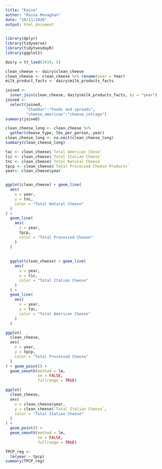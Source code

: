 ```yaml
---
title: "Raina"
author: "Raina Monaghan"
date: "10/11/2020"
output: html_document
---
```



<!-- Will add comments later -->
```r
library(dplyr)
library(tidyverse)
library(tidytuesdayR)
library(ggplot2)

dairy = tt_load(2019, 5)

clean_cheese <- dairy$clean_cheese
clean_cheese <- clean_cheese %>% rename(year = Year)
milk_product_facts <- dairy$milk_products_facts

joined <-
  inner_join(clean_cheese, dairy$milk_products_facts, by = "year")
joined <-
  select(joined,
         "Cheddar":"Foods and spreads",
         "cheese_american":"cheese_cottage")
summary(joined)

clean_cheese_long <- clean_cheese %>%
  gather(cheese_type, lbs_per_person,-year)
clean_cheese_long <- na.omit(clean_cheese_long)
summary(clean_cheese_long)

tac <- clean_cheese$`Total American Chese`
tic <- clean_cheese$`Total Italian Cheese`
tnc <- clean_cheese$`Total Natural Cheese`
tpcp <- clean_cheese$`Total Processed Cheese Products`
year<- clean_cheese$year


ggplot(clean_cheese) + geom_line(
  aes(
    x = year,
    y = tnc,
    color = "Total Natural Cheese"
  )
) +
  geom_line(
    aes(
      x = year,
      tpcp,
      color = "Total Processed Cheese"
    )
  )
  
  
  ggplot(clean_cheese) + geom_line(
    aes(
      x = year,
      y = tic,
      color = "Total Italian Cheese"
    )
  ) +
  geom_line(
    aes(
      x = year,
      y = tac,
      color = "Total American Cheese"
    )
  )

ggplot(
  clean_cheese,
  aes(
    x = year,
    y = tpcp,
    color = "Total Processed Cheese"
  )
) + geom_point() +
  geom_smooth(method = lm,
              se = FALSE,
              fullrange = TRUE)

ggplot(
  clean_cheese,
  aes(
    x = clean_cheese$year,
    y = clean_cheese$`Total Italian Cheese`,
    color = "Total Italian Cheese"
  )
) +
  geom_point() +
  geom_smooth(method = lm,
              se = FALSE,
              fullrange = TRUE)

TPCP_reg <-
  lm(year ~ tpcp)
summary(TPCP_reg)

```
